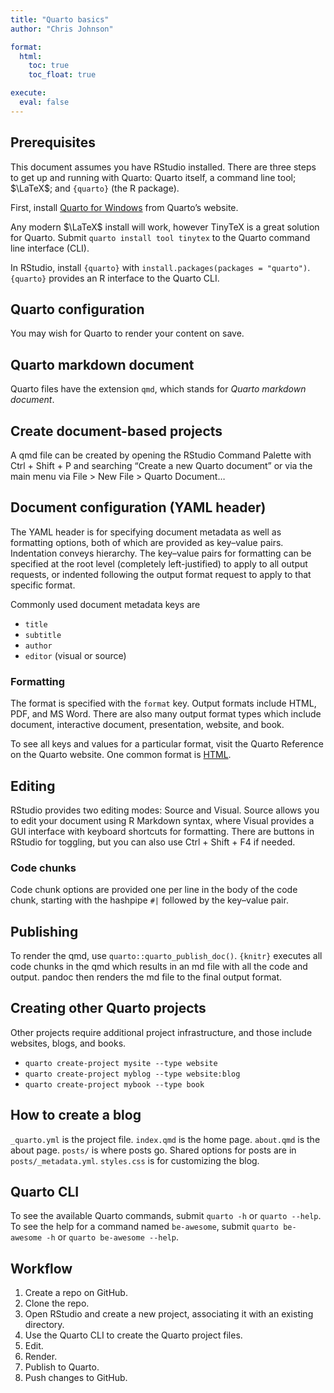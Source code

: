 ```yaml
---
title: "Quarto basics"
author: "Chris Johnson"

format:
  html:
    toc: true
    toc_float: true

execute:
  eval: false
---
```


## Prerequisites

This document assumes you have RStudio installed. There are three steps to get up and running with Quarto: Quarto itself, a command line tool; $\LaTeX$; and `{quarto}` (the R package).

First, install [Quarto for Windows](https://quarto.org/docs/get-started/index.html) from Quarto's website.

Any modern $\LaTeX$ install will work, however TinyTeX is a great solution for Quarto. Submit `quarto install tool tinytex` to the Quarto command line interface (CLI).

In RStudio, install `{quarto}` with `install.packages(packages = "quarto")`. `{quarto}` provides an R interface to the Quarto CLI.

## Quarto configuration

You may wish for Quarto to render your content on save.

## Quarto markdown document

Quarto files have the extension `qmd`, which stands for *Quarto markdown document*.

## Create document-based projects

A qmd file can be created by opening the RStudio Command Palette with Ctrl + Shift + P and searching "Create a new Quarto document" or via the main menu via File > New File > Quarto Document...

## Document configuration (YAML header)

The YAML header is for specifying document metadata as well as formatting options, both of which are provided as key&ndash;value pairs. Indentation conveys hierarchy. The key&ndash;value pairs for formatting can be specified at the root level (completely left-justified) to apply to all output requests, or indented following the output format request to apply to that specific format.

Commonly used document metadata keys are

* `title`
* `subtitle`
* `author`
* `editor` (visual or source)

### Formatting

The format is specified with the `format` key. Output formats include HTML, PDF, and MS Word. There are also many output format types which include document, interactive document, presentation, website, and book.

To see all keys and values for a particular format, visit the Quarto Reference on the Quarto website. One common format is [HTML](https://quarto.org/docs/reference/formats/html.html).

## Editing

RStudio provides two editing modes: Source and Visual. Source allows you to edit your document using R Markdown syntax, where Visual provides a GUI interface with keyboard shortcuts for formatting. There are buttons in RStudio for toggling, but you can also use Ctrl + Shift + F4 if needed.

### Code chunks

Code chunk options are provided one per line in the body of the code chunk, starting with the hashpipe `#|` followed by the key&ndash;value pair.

## Publishing

To render the qmd, use `quarto::quarto_publish_doc()`. `{knitr}` executes all code chunks in the qmd which results in an md file with all the code and output. pandoc then renders the md file to the final output format.

## Creating other Quarto projects

Other projects require additional project infrastructure, and those include websites, blogs, and books.

* `quarto create-project mysite --type website`
* `quarto create-project myblog --type website:blog`
* `quarto create-project mybook --type book`

## How to create a blog

`_quarto.yml` is the project file. `index.qmd` is the home page. `about.qmd` is the about page. `posts/` is where posts go. Shared options for posts are in `posts/_metadata.yml`. `styles.css` is for customizing the blog.

## Quarto CLI

To see the available Quarto commands, submit `quarto -h` or `quarto --help`. To see the help for a command named `be-awesome`, submit `quarto be-awesome -h` or `quarto be-awesome --help`.

## Workflow

1. Create a repo on GitHub.
2. Clone the repo.
3. Open RStudio and create a new project, associating it with an existing directory.
4. Use the Quarto CLI to create the Quarto project files.
5. Edit.
6. Render.
7. Publish to Quarto.
8. Push changes to GitHub.

<!-- Additional info to work in
https://quarto.org/docs/websites/
https://quarto.org/docs/publishing/
https://quarto.org/docs/websites/website-navigation.html
https://quarto.org/docs/reference/projects/websites.html
-->
